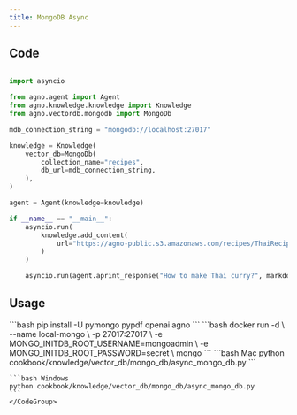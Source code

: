 ```yaml
---
title: MongoDB Async
---
```


## Code

```python cookbook/knowledge/vector_db/mongo_db/async_mongo_db.py

import asyncio

from agno.agent import Agent
from agno.knowledge.knowledge import Knowledge
from agno.vectordb.mongodb import MongoDb

mdb_connection_string = "mongodb://localhost:27017"

knowledge = Knowledge(
    vector_db=MongoDb(
        collection_name="recipes",
        db_url=mdb_connection_string,
    ),
)

agent = Agent(knowledge=knowledge)

if __name__ == "__main__":
    asyncio.run(
        knowledge.add_content(
            url="https://agno-public.s3.amazonaws.com/recipes/ThaiRecipes.pdf"
        )
    )

    asyncio.run(agent.aprint_response("How to make Thai curry?", markdown=True))
```

## Usage

<Steps>
  <Snippet file="create-venv-step.mdx" />

  <Step title="Install libraries">
    ```bash
    pip install -U pymongo pypdf openai agno
    ```
  </Step>
  <Step title="Run MongoDB">
   ```bash
docker run -d \
  --name local-mongo \
  -p 27017:27017 \
  -e MONGO_INITDB_ROOT_USERNAME=mongoadmin \
  -e MONGO_INITDB_ROOT_PASSWORD=secret \
  mongo
    ```
  </Step>
  <Step title="Run Agent">
    <CodeGroup>
    ```bash Mac
    python cookbook/knowledge/vector_db/mongo_db/async_mongo_db.py
    ```

    ```bash Windows
    python cookbook/knowledge/vector_db/mongo_db/async_mongo_db.py
    ```
    </CodeGroup>
  </Step>
</Steps>
